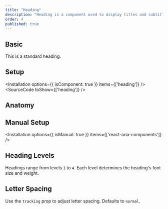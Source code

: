 ```yaml
---
title: "Heading"
description: "Heading is a component used to display titles and subtitles, providing a clear structure and emphasis for organizing and presenting content."
order: 4
published: true
---
```


## Basic
This is a standard heading.
<How toUse="surfaces/heading-demo" />

## Setup
<Installation options={{ isComponent: true }} items={['heading']} />
<SourceCode toShow={['heading']} />

## Anatomy
<Anatomy show='heading-anatomy'/>

## Manual Setup
<Installation options={{ isManual: true }} items={['react-aria-components']} />

## Heading Levels
Headings range from levels `1` to `4`. Each level determines the heading's font size and weight.
<How toUse="surfaces/heading-level-demo" />

## Letter Spacing
Use the `tracking` prop to adjust letter spacing. Defaults to `normal`.
<How toUse="surfaces/heading-tracking-demo" />
